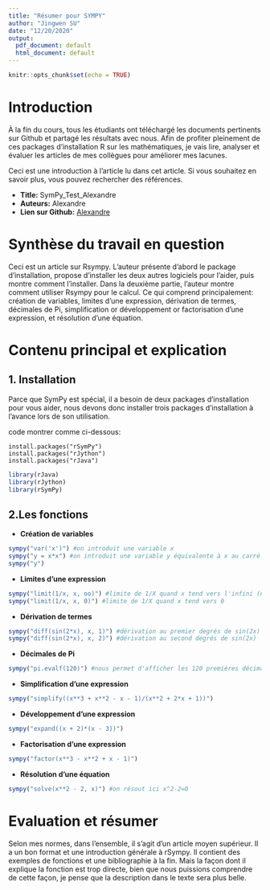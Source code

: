 ```yaml
---
title: "Résumer pour SYMPY"
author: "Jingwen SU"
date: "12/20/2020"
output:
  pdf_document: default
  html_document: default
---
```


```r
knitr::opts_chunk$set(echo = TRUE)
```

# Introduction

À la fin du cours, tous les étudiants ont téléchargé les documents pertinents sur Github et partagé les résultats avec nous. Afin de profiter pleinement de ces packages d'installation R sur les mathématiques, je vais lire, analyser et évaluer les articles de mes collègues pour améliorer mes lacunes.

Ceci est une introduction à l'article lu dans cet article. Si vous souhaitez en savoir plus, vous pouvez rechercher des références.

* **Title:** SymPy_Test_Alexandre
* **Auteurs:** Alexandre
* **Lien sur Github:** [Alexandre](https://github.com/Kadaluck/PSB2020_R/blob/main/gr01_kadaoui_alexandre_SYMPY.pdf)

# Synthèse du travail en question

Ceci est un article sur Rsympy. L'auteur présente d'abord le package d'installation, propose d'installer les deux autres logiciels pour l'aider, puis montre comment l'installer. Dans la deuxième partie, l'auteur montre comment utiliser Rsympy pour le calcul. Ce qui comprend principalement: création de variables, limites d'une expression, dérivation de termes, décimales de Pi, simplification or développement or factorisation d'une expression, et résolution d'une équation.

# Contenu principal et explication

## 1. Installation
Parce que SymPy est spécial, il a besoin de deux packages d'installation pour vous aider, nous devons donc installer trois packages d'installation à l'avance lors de son utilisation.

code montrer comme ci-dessous:
```
install.packages("rSymPy")
install.packages("rJython")
install.packages("rJava")
```
```r
library(rJava)
library(rJython)
library(rSymPy)
```

## 2.Les fonctions

* **Création de variables**
```r
sympy("var('x')") #on introduit une variable x
sympy("y = x*x") #on introduit une variable y équivalente à x au carré
sympy("y")
```

* **Limites d'une expression**
```r
sympy("limit(1/x, x, oo)") #limite de 1/X quand x tend vers l'infini (noté; "oo")
sympy("limit(1/x, x, 0)") #limite de 1/X quand x tend vers 0
```

* **Dérivation de termes**
```r
sympy("diff(sin(2*x), x, 1)") #dérivation au premier degrés de sin(2x)
sympy("diff(sin(2*x), x, 2)") #dérivation au second degrés de sin(2x)
```

* **Décimales de Pi**
```r
sympy("pi.evalf(120)") #nous permet d'afficher les 120 premières décimales de Pi
```

* **Simplification d'une expression**
```r
sympy("simplify((x**3 + x**2 - x - 1)/(x**2 + 2*x + 1))")
```

* **Développement d'une expression**
```r
sympy("expand((x + 2)*(x - 3))")
```

* **Factorisation d'une expression**
```r
sympy("factor(x**3 - x**2 + x - 1)")
```

* **Résolution d'une équation**
```r
sympy("solve(x**2 - 2, x)") #on résout ici x^2-2=0
```

# Evaluation et résumer

Selon mes normes, dans l'ensemble, il s'agit d'un article moyen supérieur. Il a un bon format et une introduction générale à rSympy. Il contient des exemples de fonctions et une bibliographie à la fin. Mais la façon dont il explique la fonction est trop directe, bien que nous puissions comprendre de cette façon, je pense que la description dans le texte sera plus belle.



